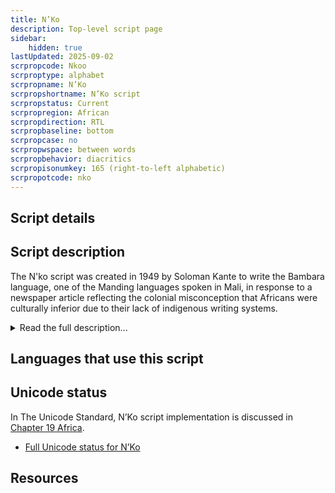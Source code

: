 ```yaml
---
title: N’Ko
description: Top-level script page
sidebar:
    hidden: true
lastUpdated: 2025-09-02
scrpropcode: Nkoo
scrproptype: alphabet
scrpropname: N’Ko
scrpropshortname: N’Ko script
scrpropstatus: Current
scrpropregion: African
scrpropdirection: RTL
scrpropbaseline: bottom
scrpropcase: no
scrpropwspace: between words
scrpropbehavior: diacritics
scrpropisonumkey: 165 (right-to-left alphabetic)
scrpropotcode: nko
---
```



## Script details

<ScriptDetails />

## Script description

The N'ko script was created in 1949 by Soloman Kante to write the Bambara language, one of the Manding languages spoken in Mali, in response to a newspaper article reflecting the  colonial misconception that Africans were culturally inferior due to their lack of indigenous writing systems.

<details>
<summary>Read the full description...</summary>The word N'ko means "I say" in all the Manding languages. Kante had travelled widely throughout West Africa, and his knowledge of the Arabic script influenced his invention.

The N'ko alphabet is phonemic, with each sound represented by one symbol. Letter shapes change depending on their position within the word. The alphabet contains 19 consonants, 7 vowels and 8 diacritics. There are two "abstract" consonants, _na woloso_ and _nya woloso_, which represent mutation by a preceding nasal. 

<span style='color: red'>_Missing image: NkoAbstract.png_</span>

Vowels are not always written, so the absence of a vowel between consonants does not imply a consonant cluster. The _dagbasinna_ symbol is written after the first consonant in a cluster to indicate that there is no following vowel.

<span style='color: red'>_Missing image: NkoDagba.png_</span>

Tone marking is required; seven of the diacritics are used for this purpose and the remaining one indicates nasalization. Each tone mark may only be applied to either long or short vowels, never to both. The tone of a syllable is determined by both the length of the vowel, and the tone mark, as shown below. 

<span style='color: red'>_Missing image: NkoTone.png_</span>

There are also three further combining marks which were added at a later date and are used to transcribe foreign sounds. Writing is from right to left, and cursive. It is punctuated using a combination of N'ko and Arabic punctuation, as well as a decorative symbol which is used to indicate the end of a section of text.

N'ko is also used to write the Kangbe language - a literary (that is, predominantly written as opposed to spoken) language which combines the features of various Manding languages, is understandable by all literate Manding speakers and is used in situations where speakers of different Manding languages need a neutral means of communication. Its role as a literary language has contributed to N'ko's status as one of the most widely used indigenous West African scripts, which has in turn been instrumental in fulfilling one of the functions for which Kante had designed it; the strengthening of Manding cultural identity in the region. The N'ko literacy movement operated largely on the fringes of formal education, which was conducted in the Latin script. Despite receiving no government funding or endorsement, and having no official curriculum, it succeeded because it exploited the desire of the Manding people to define and possess their identity.

In 1986 _l’Association pour l’Impulsion et la Coordination des Recherches sur l’Alphabet N’ko_ (ICRA-N’KO) was established, and officially approved as an NGO for the promotion of N'ko five years later. The script is currently used in Guinea and Côte d'Ivoire as well as Mali, and has been used for publications relating to indigenous knowledge, including descriptions of medical rituals, traditional poetry, and philosophical works, as well as textbooks and a transcription of the Qur'an.
</details>

## Languages that use this script

<WsList script='Nkoo' wsMax='5' />

## Unicode status

In The Unicode Standard, N’Ko script implementation is discussed in [Chapter 19 Africa](http://www.unicode.org/versions/latest/ch19.pdf).

- [Full Unicode status for N’Ko](/scrlang/unicode/nkoo-unicode.md)



## Resources

<ScriptResources detailSummary='seemore' />

